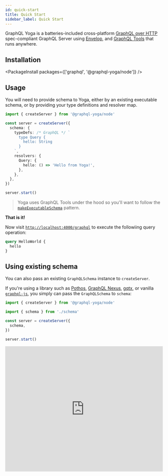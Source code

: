 ```yaml
---
id: quick-start
title: Quick Start
sidebar_label: Quick Start
---
```


GraphQL Yoga is a batteries-included cross-platform [GraphQL over HTTP](https://github.com/graphql/graphql-over-http) spec-compliant GraphQL Server using [Envelop](https://envelop.dev), and [GraphQL Tools](https://graphql-tools.com) that runs anywhere.

## Installation

<PackageInstall packages={['graphql', '@graphql-yoga/node']} />

## Usage

You will need to provide schema to Yoga, either by an existing executable schema, or by providing your type definitions and resolver map.

```ts
import { createServer } from '@graphql-yoga/node'

const server = createServer({
  schema: {
    typeDefs: /* GraphQL */ `
      type Query {
        hello: String
      }
    `,
    resolvers: {
      Query: {
        hello: () => 'Hello from Yoga!',
      },
    },
  },
})

server.start()
```

> Yoga uses GraphQL Tools under the hood so you'll want to follow the [`makeExecutableSchema`](https://www.graphql-tools.com/docs/generate-schema) pattern.

**That is it!**

Now visit [`http://localhost:4000/graphql`](http://localhost:4000/graphql) to execute the followiing query operation:

```graphql
query HelloWorld {
  hello
}
```

## Using existing schema

You can also pass an existing `GraphQLSchema` instance to `createServer`.

If you're using a library such as [Pothos](https://pothos-graphql.dev/), [GraphQL Nexus](https://nexusjs.org/), [gqtx](https://github.com/sikanhe/gqtx), or vanilla [`graphql-js`](https://graphql.org/graphql-js/type/#graphqlschema), you simply can pass the `GraphQLSchema` to `schema`:

```ts
import { createServer } from '@graphql-yoga/node'

import { schema } from './schema'

const server = createServer({
  schema,
})

server.start()
```

<iframe
  width="100%"
  height="400"
  src="https://www.youtube.com/embed/_-B6QIFSSwo"
  title="GraphQL Yoga 2"
  frameBorder="0"
  allow="accelerometer; autoplay; clipboard-write; encrypted-media; gyroscope; picture-in-picture"
  allowFullScreen
></iframe>

